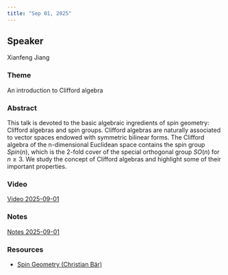 ```yaml
---
title: "Sep 01, 2025"
---
```


## Speaker
Xianfeng Jiang

### Theme
An introduction to Clifford algebra

### Abstract
This talk is devoted to the basic algebraic ingredients of spin geometry: Clifford
algebras and spin groups. Clifford algebras are naturally associated to vector spaces
endowed with symmetric bilinear forms. The Clifford algebra of the n-dimensional
Euclidean space contains the spin group $Spin(n)$, which is the 2-fold cover of the
special orthogonal group $SO(n)$ for $n \ge 3$. We study the concept of Clifford algebras and
highlight some of their important properties.

### Video  
[Video 2025-09-01](https://drive.google.com/file/d/1oc-9mVavo4ov3-TuvyuWjjVw9tho2_5P/view?usp=sharing)

### Notes  
[Notes 2025-09-01](https://drive.google.com/file/d/1rLasL_Jgf8gFKuis5aMg_VH4Le_Bk115/view?usp=sharing)

### Resources  
- [Spin Geometry (Christian Bär)](https://drive.google.com/file/d/1GbkRLjgx5aitNtW42gnpcq4Xt0zwyZIe/view?usp=sharing)